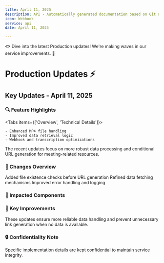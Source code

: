 ```yaml
---
title: April 11, 2025
description: API - Automatically generated documentation based on Git activity.
icon: Webhook
service: api
date: April 11, 2025

---
```


🐟 Dive into the latest Production updates! We're making waves in our service improvements. 🌊

# Production Updates ⚡️

## Key Updates - April 11, 2025

### 🔍 Feature Highlights

<Tabs items={['Overview', 'Technical Details']}>
  <Tab value="Overview">

    - Enhanced MP4 file handling  
    - Improved data retrieval logic
    - Webhook and transcription optimizations

  </Tab>
  <Tab value="Technical Details">
    The recent updates focus on more robust data processing and conditional URL generation for meeting-related resources.
  </Tab>
</Tabs>

### 🚧 Changes Overview

<Steps>
  <Step>Added file existence checks before URL generation</Step>
  <Step>Refined data fetching mechanisms</Step>
  <Step>Improved error handling and logging</Step>
</Steps>

### 🔬 Impacted Components

<Files>
  <Folder name="api_server" defaultOpen>
    <Folder name="baas_engine">
      <File name="auth/data/get.rs" />
      <File name="meeting_bot/starter.rs" />
      <File name="schema.rs" />
    </Folder>
    <Folder name="migrations">
      <Folder name="2025-04-08-140628_add_secret_into_account">
        <File name="up.sql" />
        <File name="down.sql" />
      </Folder>
    </Folder>
  </Folder>
</Files>

### 🎣 Key Improvements

<Callout type="warn">
  These updates ensure more reliable data handling and prevent unnecessary link generation when no data is available.
</Callout>

### 🔒 Confidentiality Note

<Callout type="info">
  Specific implementation details are kept confidential to maintain service integrity.
</Callout>